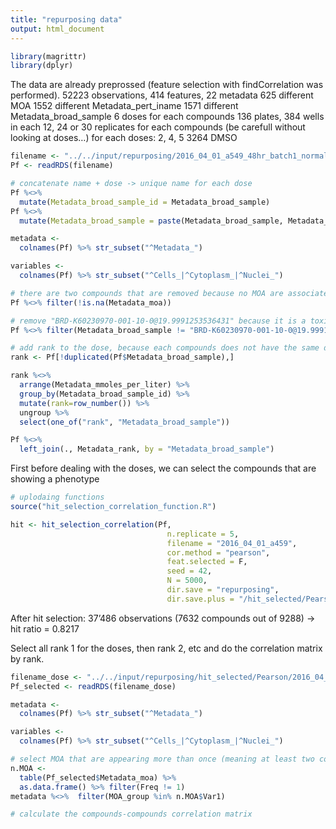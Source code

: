```yaml
---
title: "repurposing data"
output: html_document
---
```


```r
library(magrittr)
library(dplyr)
```

The data are already preprossed (feature selection with findCorrelation was performed).
52223 observations, 414 features, 22 metadata
625 different MOA
1552 different Metadata_pert_iname
1571 different Metadata_broad_sample
6 doses for each compounds
136 plates, 384 wells in each
12, 24 or 30 replicates for each compounds (be carefull without looking at doses...)
for each doses: 2, 4, 5
3264 DMSO


```r
filename <- "../../input/repurposing/2016_04_01_a549_48hr_batch1_normalized.rds"
Pf <- readRDS(filename)

# concatenate name + dose -> unique name for each dose
Pf %<>% 
  mutate(Metadata_broad_sample_id = Metadata_broad_sample) 
Pf %<>%
  mutate(Metadata_broad_sample = paste(Metadata_broad_sample, Metadata_mmoles_per_liter, sep="@"))

metadata <-
  colnames(Pf) %>% str_subset("^Metadata_")

variables <-
  colnames(Pf) %>% str_subset("^Cells_|^Cytoplasm_|^Nuclei_")
```

```r
# there are two compounds that are removed because no MOA are associated and also DMSO
Pf %<>% filter(!is.na(Metadata_moa))

# remove "BRD-K60230970-001-10-0@19.9991253536431" because it is a toxic compounds
Pf %<>% filter(Metadata_broad_sample != "BRD-K60230970-001-10-0@19.9991253536431")

```

```r
# add rank to the dose, because each compounds does not have the same doses
rank <- Pf[!duplicated(Pf$Metadata_broad_sample),]

rank %<>%
  arrange(Metadata_mmoles_per_liter) %>%
  group_by(Metadata_broad_sample_id) %>%
  mutate(rank=row_number()) %>%
  ungroup %>%
  select(one_of("rank", "Metadata_broad_sample"))

Pf %<>%
  left_join(., Metadata_rank, by = "Metadata_broad_sample")

```

First before dealing with the doses, we can select the compounds that are showing a phenotype

```r

# uplodaing functions
source("hit_selection_correlation_function.R")

hit <- hit_selection_correlation(Pf, 
                                   n.replicate = 5, 
                                   filename = "2016_04_01_a459",
                                   cor.method = "pearson", 
                                   feat.selected = F, 
                                   seed = 42, 
                                   N = 5000, 
                                   dir.save = "repurposing",
                                   dir.save.plus = "/hit_selected/Pearson/")


```

After hit selection: 37'486 observations (7632 compounds out of 9288) -> hit ratio = 0.8217

Select all rank 1 for the doses, then rank 2, etc
and do the correlation matrix by rank.

```r
filename_dose <- "../../input/repurposing/hit_selected/Pearson/2016_04_01_a459_seed_42.rds"
Pf_selected <- readRDS(filename_dose)

metadata <-
  colnames(Pf) %>% str_subset("^Metadata_")

variables <-
  colnames(Pf) %>% str_subset("^Cells_|^Cytoplasm_|^Nuclei_")

```


```r
# select MOA that are appearing more than once (meaning at least two compounds are related to it)
n.MOA <- 
  table(Pf_selected$Metadata_moa) %>% 
  as.data.frame() %>% filter(Freq != 1)
metadata %<>%  filter(MOA_group %in% n.MOA$Var1)

# calculate the compounds-compounds correlation matrix


```










